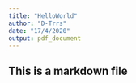 ```yaml
---
title: "HelloWorld"
author: "D-Trrs"
date: "17/4/2020"
output: pdf_document
---
```


## This is a markdown file